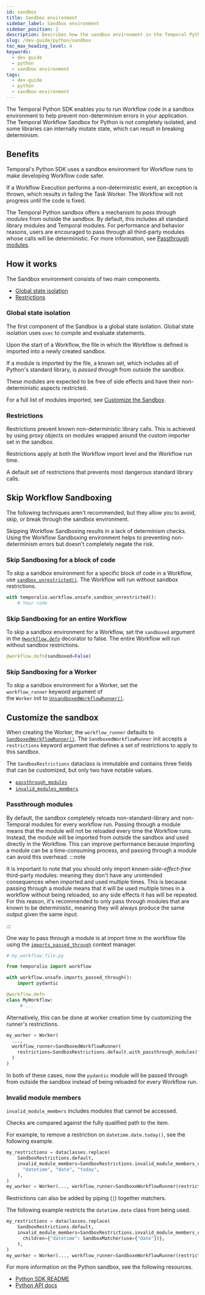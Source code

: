 ```yaml
---
id: sandbox
title: Sandbox environment
sidebar_label: Sandbox environment
sidebar_position: 2
description: Describes how the sandbox environment in the Temporal Python SDK works.
slug: /dev-guide/python/sandbox
toc_max_heading_level: 4
keywords:
  - dev guide
  - python
  - sandbox environment
tags:
  - dev-guide
  - python
  - sandbox-environment
---
```


The Temporal Python SDK enables you to run Workflow code in a sandbox environment to help prevent non-determinism errors in your application.
The Temporal Workflow Sandbox for Python is not completely isolated, and some libraries can internally mutate state, which can result in breaking determinism.

## Benefits

Temporal's Python SDK uses a sandbox environment for Workflow runs to make developing Workflow code safer.

If a Workflow Execution performs a non-deterministic event, an exception is thrown, which results in failing the Task Worker.
The Workflow will not progress until the code is fixed.

The Temporal Python sandbox offers a mechanism to _pass through modules_ from outside the sandbox. By default, this includes all standard library modules and Temporal modules. For performance and behavior reasons, users are encouraged to pass through all third-party modules whose calls will be deterministic. For more information, see [Passthrough modules](#passthrough-modules).

## How it works

The Sandbox environment consists of two main components.

- [Global state isolation](#global-state-isolation)
- [Restrictions](#restrictions)

### Global state isolation

The first component of the Sandbox is a global state isolation.
Global state isolation uses `exec` to compile and evaluate statements.

Upon the start of a Workflow, the file in which the Workflow is defined is imported into a newly created sandbox.

If a module is imported by the file, a known set, which includes all of Python's standard library, is _passed through_ from outside the sandbox.

These modules are expected to be free of side effects and have their non-deterministic aspects restricted.

For a full list of modules imported, see [Customize the Sandbox](#customize-the-sandbox).

### Restrictions

Restrictions prevent known non-deterministic library calls.
This is achieved by using proxy objects on modules wrapped around the custom importer set in the sandbox.

Restrictions apply at both the Workflow import level and the Workflow run time.

A default set of restrictions that prevents most dangerous standard library calls.

## Skip Workflow Sandboxing

The following techniques aren't recommended, but they allow you to avoid, skip, or break through the sandbox environment.

Skipping Workflow Sandboxing results in a lack of determinism checks. Using the Workflow Sandboxing environment helps to preventing non-determinism errors but doesn't completely negate the risk.

### Skip Sandboxing for a block of code

To skip a sandbox environment for a specific block of code in a Workflow, use [`sandbox_unrestricted()`](https://python.temporal.io/temporalio.workflow.unsafe.html#sandbox_unrestricted). The Workflow will run without sandbox restrictions.

```python
with temporalio.workflow.unsafe.sandbox_unrestricted():
    # Your code
```

### Skip Sandboxing for an entire Workflow

To skip a sandbox environment for a Workflow, set the `sandboxed` argument in the [`@workflow.defn`](https://python.temporal.io/temporalio.workflow.html#defn) decorator to false.
The entire Workflow will run without sandbox restrictions.

```python
@workflow.defn(sandboxed=False)
```

### Skip Sandboxing for a Worker

To skip a sandbox environment for a Worker, set the `workflow_runner` keyword argument of the `Worker` init to [`UnsandboxedWorkflowRunner()`](https://python.temporal.io/temporalio.worker.UnsandboxedWorkflowRunner.html).

## Customize the sandbox

When creating the Worker, the `workflow_runner` defaults to [`SandboxedWorkflowRunner()`](https://python.temporal.io/temporalio.worker.workflow_sandbox.SandboxedWorkflowRunner.html).
The `SandboxedWorkflowRunner` init accepts a `restrictions` keyword argument that defines a set of restrictions to apply to this sandbox.

The `SandboxRestrictions` dataclass is immutable and contains three fields that can be customized, but only two have notable values.

- [`passthrough_modules`](https://python.temporal.io/temporalio.worker.workflow_sandbox.SandboxRestrictions.html#passthrough_modules)
- [`invalid_modules_members`](https://python.temporal.io/temporalio.worker.workflow_sandbox.SandboxRestrictions.html#invalid_module_members)

### Passthrough modules

By default, the sandbox completely reloads non-standard-library and non-Temporal modules for every workflow run. Passing through a module means that the module will not be reloaded every time the Workflow runs. Instead, the module will be imported from outside the sandbox and used directly in the Workflow. This can improve performance because importing a module can be a time-consuming process, and passing through a module can avoid this overhead.
:::note

It is important to note that you should only import _known-side-effect-free_ third-party modules: meaning they don't have any unintended consequences when imported and used multiple times. This is because passing through a module means that it will be used multiple times in a workflow without being reloaded, so any side effects it has will be repeated. For this reason, it's recommended to only pass through modules that are known to be deterministic, meaning they will always produce the same output given the same input.

:::

One way to pass through a module is at import time in the workflow file using the [`imports_passed_through`](https://python.temporal.io/temporalio.workflow.unsafe.html#imports_passed_through) context manager.

```python
# my_workflow_file.py

from temporalio import workflow

with workflow.unsafe.imports_passed_through():
    import pydantic

@workflow.defn
class MyWorkflow:
     # ...
```

Alternatively, this can be done at worker creation time by customizing the runner's restrictions.

```python
my_worker = Worker(
  ...,
  workflow_runner=SandboxedWorkflowRunner(
    restrictions=SandboxRestrictions.default.with_passthrough_modules("pydantic")
  )
)
```

In both of these cases, now the `pydantic` module will be passed through from outside the sandbox instead of being reloaded for every Workflow run.

### Invalid module members

`invalid_module_members` includes modules that cannot be accessed.

Checks are compared against the fully qualified path to the item.

For example, to remove a restriction on `datetime.date.today()`, see the following example.

```python
my_restrictions = dataclasses.replace(
    SandboxRestrictions.default,
    invalid_module_members=SandboxRestrictions.invalid_module_members_default.with_child_unrestricted(
      "datetime", "date", "today",
    ),
)
my_worker = Worker(..., workflow_runner=SandboxeWorkflowRunner(restrictions=my_restrictions))
```

Restrictions can also be added by piping (`|`) together matchers.

The following example restricts the `datetime.date` class from being used.

```python
my_restrictions = dataclasses.replace(
    SandboxRestrictions.default,
    invalid_module_members=SandboxRestrictions.invalid_module_members_default | SandboxMatcher(
      children={"datetime": SandboxMatcher(use={"date"})},
    ),
)
my_worker = Worker(..., workflow_runner=SandboxeWorkflowRunner(restrictions=my_restrictions))
```

For more information on the Python sandbox, see the following resources.

- [Python SDK README](https://github.com/temporalio/sdk-python)
- [Python API docs](https://python.temporal.io/index.html)
